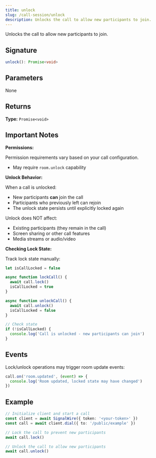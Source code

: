 ```yaml
---
title: unlock
slug: /call-session/unlock
description: Unlocks the call to allow new participants to join.
---
```


Unlocks the call to allow new participants to join.

## Signature

```typescript
unlock(): Promise<void>
```

## Parameters

None

## Returns

**Type:** `Promise<void>`

## Important Notes

**Permissions:**

Permission requirements vary based on your call configuration.
- May require `room.unlock` capability

**Unlock Behavior:**

When a call is unlocked:
- New participants **can** join the call
- Participants who previously left can rejoin
- The unlock state persists until explicitly locked again

Unlock does NOT affect:
- Existing participants (they remain in the call)
- Screen sharing or other call features
- Media streams or audio/video

**Checking Lock State:**

Track lock state manually:

```typescript
let isCallLocked = false

async function lockCall() {
  await call.lock()
  isCallLocked = true
}

async function unlockCall() {
  await call.unlock()
  isCallLocked = false
}

// Check state
if (!isCallLocked) {
  console.log('Call is unlocked - new participants can join')
}
```

## Events

Lock/unlock operations may trigger room update events:

```typescript
call.on('room.updated', (event) => {
  console.log('Room updated, locked state may have changed')
})
```

## Example

```typescript
// Initialize client and start a call
const client = await SignalWire({ token: '<your-token>' })
const call = await client.dial({ to: '/public/example' })

// Lock the call to prevent new participants
await call.lock()

// Unlock the call to allow new participants
await call.unlock()
```
